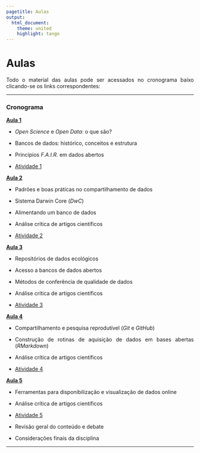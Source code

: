 ```yaml
---
pagetitle: Aulas
output: 
  html_document:
    theme: united
    highlight: tango
---
```

<style>
body {
text-align: justify}
</style>


# Aulas

Todo o material das aulas pode ser acessados no cronograma baixo clicando-se os links correspondentes:

***

### Cronograma

[**Aula 1**](https://docs.google.com/presentation/d/1j-2CDbvavYjV5kYlm8UkTqC2Z8ep0dS4p1X33fxf5HY/edit?usp=sharing)

-   *Open Science* e *Open Data*: o que são?

-   Bancos de dados: histórico, conceitos e estrutura

-   Princípios *F.A.I.R.* em dados abertos

-   [Atividade 1](atividade1.html)


[**Aula 2**](https://docs.google.com/presentation/d/1daiNzlYnPee9RxQvcO5e-ngaKaSJt-yomkMM_lU2gaE/edit?usp=sharing)

-   Padrões e boas práticas no compartilhamento de dados

-   Sistema Darwin Core (*DwC*)

-   Alimentando um banco de dados

-   Análise crítica de artigos científicos

-   [Atividade 2](atividade2.html)


[**Aula 3**](https://docs.google.com/presentation/d/1MUOq0bpQRwD-v8dVmPiQwdwxvrMs2Dypvuynn8fMJHQ/edit?usp=sharing)

-   Repositórios de dados ecológicos

-   Acesso a bancos de dados abertos

-   Métodos de conferência de qualidade de dados

-   Análise crítica de artigos científicos

-   [Atividade 3](atividade3.html)


[**Aula 4**](https://docs.google.com/presentation/d/124h0vVwljvU_o6oGex5B85cFQ57duFNY5t3xLTQk7XU/edit?usp=sharing)

-   Compartilhamento e pesquisa reprodutível (*Git* e *GitHub*)

-   Construção de rotinas de aquisição de dados em bases abertas (*RMarkdown*)

-   Análise crítica de artigos científicos

-   [Atividade 4](atividade4.html)


[**Aula 5**](https://docs.google.com/presentation/d/1LzS4OiMxpiI9AwkcJj9fuB26nvE4xYXYU8WH20Ulqy4/edit?usp=sharing)

-   Ferramentas para disponibilização e visualização de dados online

-   Análise crítica de artigos científicos

-   [Atividade 5](atividade5.html)

-   Revisão geral do conteúdo e debate

-   Considerações finais da disciplina


***
